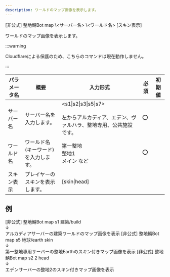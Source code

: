 ```yaml
---
description: ワールドのマップ画像を表示します。
---
```


<DiscordMessages>
    <DiscordMessage><DiscordMention>[非公式] 整地鯖Bot</DiscordMention> map \<サーバー名> \<ワールド名> [スキン表示]</DiscordMessage>
</DiscordMessages>
<br/>

ワールドのマップ画像を表示します。

:::warning

Cloudflareによる保護のため、こちらのコマンドは現在動作しません。

:::

| パラメータ名 | 概要                  | 入力形式                                                            | 必須  | 初期値 |
|--------|---------------------|-----------------------------------------------------------------|-----|-----|
| サーバー名  | サーバー名を入力します。        | \<s1\|s2\|s3\|s5\|s7><br/><br/>左からアルカディア、エデン、ヴァルハラ、整地専用、公共施設です。 | :o: |     |
| ワールド名  | ワールド名(キーワード)を入力します。 | 第一整地<br/>整地1<br/>メイン など                                         | :o: |     |
| スキン表示  | プレイヤーのスキンを表示します。    | \[skin\|head]                                                   |     |     |

## 例
<DiscordMessages>
    <DiscordMessage><DiscordMention>[非公式] 整地鯖Bot</DiscordMention> map s1 建築/build<br/>↓<br/>アルカディアサーバーの建築ワールドのマップ画像を表示</DiscordMessage>
    <DiscordMessage><DiscordMention>[非公式] 整地鯖Bot</DiscordMention> map s5 地球/earth skin<br/>↓<br/>第一整地専用サーバーの整地Earthのスキン付きマップ画像を表示</DiscordMessage>
    <DiscordMessage><DiscordMention>[非公式] 整地鯖Bot</DiscordMention> map s2 2 head<br/>↓<br/>エデンサーバーの整地2のスキン付きマップ画像を表示</DiscordMessage>
</DiscordMessages>